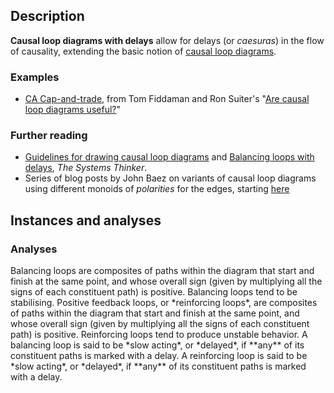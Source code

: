 
## Description

**Causal loop diagrams with delays** allow for delays (or *caesuras*) in the flow of causality, extending the basic notion of <A href="../causal-loop">causal loop diagrams</A>.


### Examples

- [CA Cap-and-trade](https://catcolab.org/model/0194d7b1-2a7d-7be2-a338-b607c61bf0d4), from Tom Fiddaman and Ron Suiter's "[Are causal loop diagrams useful?](https://metasd.com/2010/04/are-causal-loop-diagrams-useful/)"


### Further reading

- [Guidelines for drawing causal loop
  diagrams](https://thesystemsthinker.com/guidelines-for-drawing-causal-loop-diagrams/) and [Balancing loops with
  delays](https://thesystemsthinker.com/balancing-loops-with-delays/), *The Systems Thinker*.
- Series of blog posts by John Baez on variants of causal loop diagrams using
  different monoids of *polarities* for the edges, starting
  [here](https://johncarlosbaez.wordpress.com/2024/11/02/polarities/)


## Instances and analyses

### Analyses

<HelpAnalysisById theory={props.theory} analysisId="diagram"/>

<HelpAnalysisById theory={props.theory} analysisId="negative-loops">
Balancing loops are composites of paths within the diagram that start and finish at the same point, and whose overall sign (given by multiplying all the signs of each constituent path) is positive.
Balancing loops tend to be stabilising.
</HelpAnalysisById>

<HelpAnalysisById theory={props.theory} analysisId="positive-loops">
Positive feedback loops, or *reinforcing loops*, are composites of paths within the diagram that start and finish at the same point, and whose overall sign (given by multiplying all the signs of each constituent path) is positive.
Reinforcing loops tend to produce unstable behavior.
</HelpAnalysisById>

<HelpAnalysisById theory={props.theory} analysisId="delayed-negative-loops">
A balancing loop is said to be *slow acting*, or *delayed*, if **any** of its constituent paths is marked with a delay.
</HelpAnalysisById>

<HelpAnalysisById theory={props.theory} analysisId="delayed-positive-loops">
A reinforcing loop is said to be *slow acting*, or *delayed*, if **any** of its constituent paths is marked with a delay.
</HelpAnalysisById>

